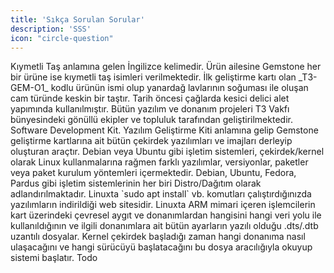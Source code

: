 ```yaml
---
title: 'Sıkça Sorulan Sorular'
description: 'SSS'
icon: "circle-question"
---
```


<AccordionGroup>

  <Accordion title="Gemstone ne anlama geliyor?">
    Kıymetli Taş anlamına gelen İngilizce kelimedir. Ürün ailesine Gemstone her bir ürüne ise kıymetli taş isimleri verilmektedir.
  </Accordion>

  <Accordion title="Obsidyen nedir?">
    İlk geliştirme kartı olan _T3-GEM-O1_ kodlu ürünün ismi olup yanardağ lavlarının soğuması ile oluşan cam türünde keskin bir taştır. Tarih öncesi çağlarda kesici delici alet yapımında kullanılmıştır.
  </Accordion>

  <Accordion title="Projeleri kim geliştiriyor?">
    Bütün yazılım ve donanım projeleri T3 Vakfı bünyesindeki gönüllü ekipler ve topluluk tarafından geliştirilmektedir.
  </Accordion>

  <Accordion title="SDK Nedir?">
    Software Development Kit. Yazılım Geliştirme Kiti anlamına gelip Gemstone geliştirme kartlarına ait bütün çekirdek yazılımları ve imajları derleyip oluşturan araçtır.
  </Accordion>

  <Accordion title="Distro Nedir?">
    Debian veya Ubuntu gibi işletim sistemleri, çekirdek/kernel olarak Linux kullanmalarına rağmen farklı yazılımlar, versiyonlar, paketler veya paket kurulum yöntemleri içermektedir. Debian, Ubuntu, Fedora, Pardus gibi işletim sistemlerinin her biri Distro/Dağıtım olarak adlandırılmaktadır.
  </Accordion>

  <Accordion title="APT Sunucusu Nedir?">
    Linuxta `sudo apt install` vb. komutları çalıştırdığınızda yazılımların indirildiği web sitesidir.
  </Accordion>

  <Accordion title="Device Tree Nedir?">
    Linuxta ARM mimari içeren işlemcilerin kart üzerindeki çevresel aygıt ve donanımlardan hangisini hangi veri yolu ile kullanıldığının ve ilgili donanımlara ait bütün ayarların yazılı olduğu .dts/.dtb uzantılı dosyalar. Kernel çekirdek başladığı zaman hangi donanıma nasıl ulaşacağını ve hangi sürücüyü başlatacağını bu dosya aracılığıyla okuyup sistemi başlatır.
  </Accordion>

  <Accordion title="Overlay Nedir?">
    Todo
  </Accordion>

</AccordionGroup>
